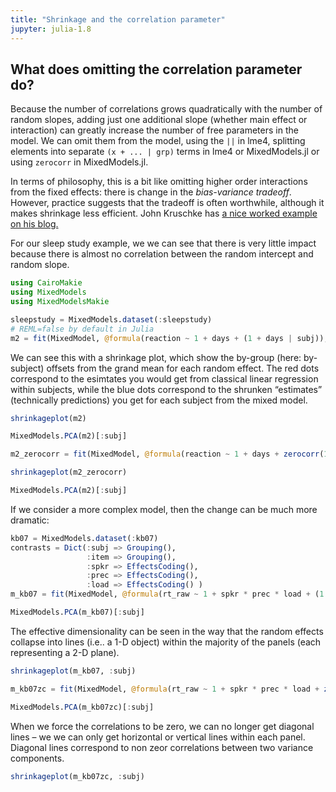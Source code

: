 ```yaml
---
title: "Shrinkage and the correlation parameter"
jupyter: julia-1.8
---
```


## What does omitting the correlation parameter do?

Because the number of correlations grows quadratically with the number of random slopes, adding just one additional slope (whether main effect or interaction) can greatly increase the number of free parameters in the model.
We can omit them from the model, using the `||` in lme4, splitting elements into separate `(x + ... | grp)` terms in lme4 or MixedModels.jl or using `zerocorr` in MixedModels.jl.

In terms of philosophy, this is a bit like omitting higher order interactions from the fixed effects: there is change in the *bias-variance tradeoff*.
However, practice suggests that the tradeoff is often worthwhile, although it makes shrinkage less efficient.
John Kruschke has [a nice worked example on his blog.](https://doingbayesiandataanalysis.blogspot.com/2019/07/shrinkage-in-hierarchical-models-random.html)

For our sleep study example, we we can see that there is very little impact because there is almost no correlation between the random intercept and random slope.

```julia
using CairoMakie
using MixedModels
using MixedModelsMakie

sleepstudy = MixedModels.dataset(:sleepstudy)
# REML=false by default in Julia
m2 = fit(MixedModel, @formula(reaction ~ 1 + days + (1 + days | subj)), sleepstudy)
```

We can see this with a shrinkage plot, which show the by-group (here: by-subject) offsets from the grand mean for each random effect. The red dots correspond to the esimtates you would get from classical linear regression within subjects, while the blue dots correspond to the shrunken "estimates" (technically predictions) you get for each subject from the mixed model.

```julia
shrinkageplot(m2)
```

```julia
MixedModels.PCA(m2)[:subj]
```

```julia
m2_zerocorr = fit(MixedModel, @formula(reaction ~ 1 + days + zerocorr(1 + days | subj)), sleepstudy)
```

```julia
shrinkageplot(m2_zerocorr)
```

```julia
MixedModels.PCA(m2)[:subj]
```

If we consider a more complex model, then the change can be much more dramatic:

```julia
kb07 = MixedModels.dataset(:kb07)
contrasts = Dict(:subj => Grouping(),
                 :item => Grouping(),
                 :spkr => EffectsCoding(),
                 :prec => EffectsCoding(),
                 :load => EffectsCoding() )
m_kb07 = fit(MixedModel, @formula(rt_raw ~ 1 + spkr * prec * load + (1 + spkr + prec + load|subj) + (1 + spkr + prec + load|item)), kb07; contrasts)
```

```julia
MixedModels.PCA(m_kb07)[:subj]
```

The effective dimensionality can be seen in the way that the random effects collapse into lines (i.e.. a 1-D object) within the majority of the panels (each representing a 2-D plane).
```julia
shrinkageplot(m_kb07, :subj)
```

```julia
m_kb07zc = fit(MixedModel, @formula(rt_raw ~ 1 + spkr * prec * load + zerocorr(1 + spkr + prec + load | subj) + zerocorr(1 + spkr + prec + load | item)), kb07; contrasts)
```

```julia
MixedModels.PCA(m_kb07zc)[:subj]
```

When we force the correlations to be zero, we can no longer get diagonal lines -- we we can only get horizontal or vertical lines within each panel.
Diagonal lines correspond to non zeor correlations between two variance components.
```julia
shrinkageplot(m_kb07zc, :subj)
```
